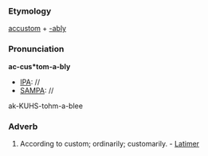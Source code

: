 ===Etymology===
[[accustom]] + [[-ably]]
===Pronunciation===
'''ac-cus*tom-a-bly'''
*[[IPA]]: //
*[[SAMPA]]: //
ak-KUHS-tohm-a-blee
===Adverb=== 
#According to custom; ordinarily; customarily. - [[Latimer]]